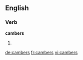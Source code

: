 ==English==

===Verb===
'''cambers'''

# {{third-person singular of|camber}}

[[de:cambers]]
[[fr:cambers]]
[[vi:cambers]]